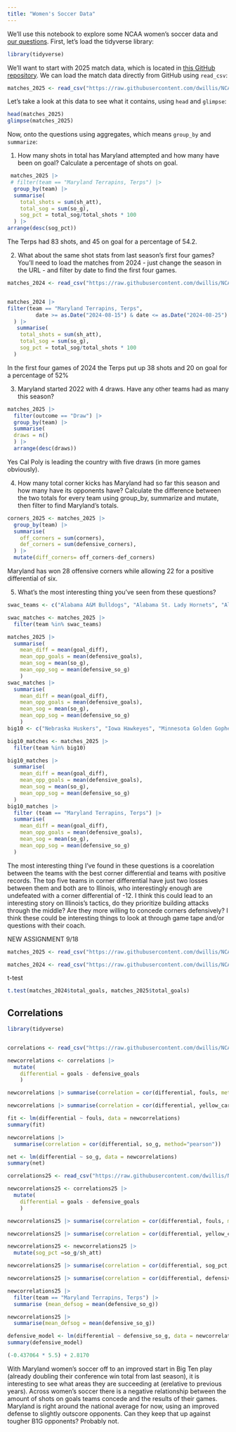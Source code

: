 ```yaml
---
title: "Women's Soccer Data"
---
```


We'll use this notebook to explore some NCAA women's soccer data and [our questions](https://docs.google.com/spreadsheets/d/1G1AjH2iS6kj3kKHCRi0XVy5Lcm-rahJkeTAToVh9J1g/edit?gid=0#gid=0). First, let's load the tidyverse library:

```r
library(tidyverse)
```

We'll want to start with 2025 match data, which is located in [this GitHub repository](https://github.com/dwillis/NCAAWomensSoccerData). We can load the match data directly from GitHub using `read_csv`:


```r
matches_2025 <- read_csv("https://raw.githubusercontent.com/dwillis/NCAAWomensSoccerData/main/data/ncaa_womens_soccer_matchstats_2025.csv") |>  mutate(goal_diff = team_score - opponent_score, total_goals = goals + defensive_goals)
```

Let's take a look at this data to see what it contains, using `head` and `glimpse`:

```r
head(matches_2025)
glimpse(matches_2025)
```

Now, onto the questions using aggregates, which means `group_by` and `summarize`:

1. How many shots in total has Maryland attempted and how many have been on goal? Calculate a percentage of shots on goal.

```r
 matches_2025 |> 
 # filter(team == "Maryland Terrapins, Terps") |> 
  group_by(team) |> 
  summarise(
    total_shots = sum(sh_att),
    total_sog = sum(so_g),
    sog_pct = total_sog/total_shots * 100
  ) |> 
arrange(desc(sog_pct))
```
The Terps had 83 shots, and 45 on goal for a percentage of 54.2.

2. What about the same shot stats from last season's first four games? You'll need to load the matches from 2024 - just change the season in the URL - and filter by date to find the first four games.

```r
matches_2024 <- read_csv("https://raw.githubusercontent.com/dwillis/NCAAWomensSoccerData/main/data/ncaa_womens_soccer_matchstats_2024.csv")


matches_2024 |> 
filter(team == "Maryland Terrapins, Terps", 
         date >= as.Date("2024-08-15") & date <= as.Date("2024-08-25")
  ) |> 
   summarise(
    total_shots = sum(sh_att),
    total_sog = sum(so_g),
    sog_pct = total_sog/total_shots * 100
  ) 

```
In the first four games of 2024 the Terps put up 38 shots and 20 on goal for a percentage of 52%

3. Maryland started 2022 with 4 draws. Have any other teams had as many this season?

```r
matches_2025 |> 
  filter(outcome == "Draw") |> 
  group_by(team) |> 
  summarise(
  draws = n()
  ) |> 
  arrange(desc(draws))
```
Yes Cal Poly is leading the country with five draws (in more games obviously). 

4. How many total corner kicks has Maryland had so far this season and how many have its opponents have? Calculate the difference between the two totals for every team using group_by, summarize and mutate, then filter to find Maryland's totals.

```r
corners_2025 <- matches_2025 |> 
  group_by(team) |> 
  summarise(
    off_corners = sum(corners),
    def_corners = sum(defensive_corners),
  ) |> 
  mutate(diff_corners= off_corners-def_corners)
```
Maryland has won 28 offensive corners while allowing 22 for a positive differential of six. 

5. What's the most interesting thing you've seen from these questions?

```r
swac_teams <- c("Alabama A&M Bulldogs", "Alabama St. Lady Hornets", "Alcorn Lady Braves", "Ark.-Pine Bluff Lady Lions", "Grambling Lady Tigers", "Jackson St. Lady Tigers", "Mississippi Val. Devilettes", "Prairie View Lady Panthers", "Southern U. Lady Jaguars", "Texas Southern Lady Tigers")

swac_matches <- matches_2025 |> 
  filter(team %in% swac_teams)

matches_2025 |> 
  summarise(
    mean_diff = mean(goal_diff),
    mean_opp_goals = mean(defensive_goals),
    mean_sog = mean(so_g),
    mean_opp_sog = mean(defensive_so_g)
    )
swac_matches |> 
  summarise(
    mean_diff = mean(goal_diff),
    mean_opp_goals = mean(defensive_goals),
    mean_sog = mean(so_g),
    mean_opp_sog = mean(defensive_so_g)
    )
big10 <- c("Nebraska Huskers", "Iowa Hawkeyes", "Minnesota Golden Gophers", "Illinois Fighting Illini", "Northwestern Wildcats", "Wisconsin Badgers", "Indiana Hoosiers", "Purdue Boilermakers", "Ohio St. Buckeyes", "Michigan Wolverines", "Michigan St. Spartans", "Penn St. Nittany Lions", "Rutgers Scarlet Knights", "Maryland Terrapins, Terps", "Southern California Trojans", "UCLA Bruins", "Washington Huskies", "Oregon Ducks")

big10_matches <- matches_2025 |> 
  filter(team %in% big10)

big10_matches |> 
  summarise(
    mean_diff = mean(goal_diff),
    mean_opp_goals = mean(defensive_goals),
    mean_sog = mean(so_g),
    mean_opp_sog = mean(defensive_so_g)
  )
big10_matches |> 
  filter (team == "Maryland Terrapins, Terps") |> 
  summarise(
    mean_diff = mean(goal_diff),
    mean_opp_goals = mean(defensive_goals),
    mean_sog = mean(so_g),
    mean_opp_sog = mean(defensive_so_g)
  )

```


The most interesting thing I've found in these questions is a coorelation between the teams with the best corner differential and teams with positive records. The top five teams in corner differential have just two losses between them and both are to Illinois, who interestingly enough are undefeated with a corner differential of -12. I think this could lead to an interesting story on Illinois's tactics, do they prioritize building attacks through the middle? Are they more willing to concede corners defensively? I think these could be interesting things to look at through game tape and/or questions with their coach.



NEW ASSIGNMENT 9/18


```r

matches_2025 <- read_csv("https://raw.githubusercontent.com/dwillis/NCAAWomensSoccerData/main/data/ncaa_womens_soccer_matchstats_2025.csv") |>  mutate(goal_diff = team_score - opponent_score, total_goals = goals + defensive_goals)

matches_2024 <- read_csv("https://raw.githubusercontent.com/dwillis/NCAAWomensSoccerData/main/data/ncaa_womens_soccer_matchstats_2024.csv") |>  mutate(goal_diff = team_score - opponent_score, total_goals = goals + defensive_goals) |> filter(date < '2024-09-18' )

```
t-test

```r
t.test(matches_2024$total_goals, matches_2025$total_goals)
```


## Correlations

```r
library(tidyverse)


correlations <- read_csv("https://raw.githubusercontent.com/dwillis/NCAAWomensSoccerData/main/data/ncaa_womens_soccer_matchstats_2024.csv") 
```

```r
newcorrelations <- correlations |> 
  mutate(
    differential = goals - defensive_goals
    )

newcorrelations |> summarise(correlation = cor(differential, fouls, method="pearson"))
```

```r
newcorrelations |> summarise(correlation = cor(differential, yellow_cards, method="pearson"))
```

```r
fit <- lm(differential ~ fouls, data = newcorrelations)
summary(fit)
```

```r
newcorrelations |> 
  summarise(correlation = cor(differential, so_g, method="pearson"))
```

```r
net <- lm(differential ~ so_g, data = newcorrelations)
summary(net)
```

```r
correlations25 <- read_csv("https://raw.githubusercontent.com/dwillis/NCAAWomensSoccerData/main/data/ncaa_womens_soccer_matchstats_2025.csv") 
```

```r
newcorrelations25 <- correlations25 |> 
  mutate(
    differential = goals - defensive_goals
    )
```


```r
newcorrelations25 |> summarise(correlation = cor(differential, fouls, method="pearson"))
```

```r
newcorrelations25 |> summarise(correlation = cor(differential, yellow_cards, method="pearson"))
```

```r
newcorrelations25 <- newcorrelations25 |> 
  mutate(sog_pct =so_g/sh_att)
```

```r
newcorrelations25 |> summarise(correlation = cor(differential, sog_pct, method="pearson", use = "complete.obs"))
```

```r
newcorrelations25 |> summarise(correlation = cor(differential, defensive_so_g, method="pearson", use = "complete.obs"))
```
```r
newcorrelations25 |> 
  filter(team == "Maryland Terrapins, Terps") |> 
  summarise (mean_defsog = mean(defensive_so_g))

newcorrelations25 |> 
  summarise(mean_defsog = mean(defensive_so_g))
```

```r
defensive_model <- lm(differential ~ defensive_so_g, data = newcorrelations25)
summary(defensive_model)


```

```r
(-0.437064 * 5.5) + 2.8170
```


With Maryland women's soccer off to an improved start in Big Ten play (already doubling their conference win total from last season), it is interesting to see what areas they are succeeding at (erelative to previous years). Across women's soccer there is a negative relationship between the amount of shots on goals teams concede and the results of their games. Maryland is right around the national average for now, using an improved defense to slightly outscore opponents. Can they keep that up against tougher B1G opponents? Probably not.